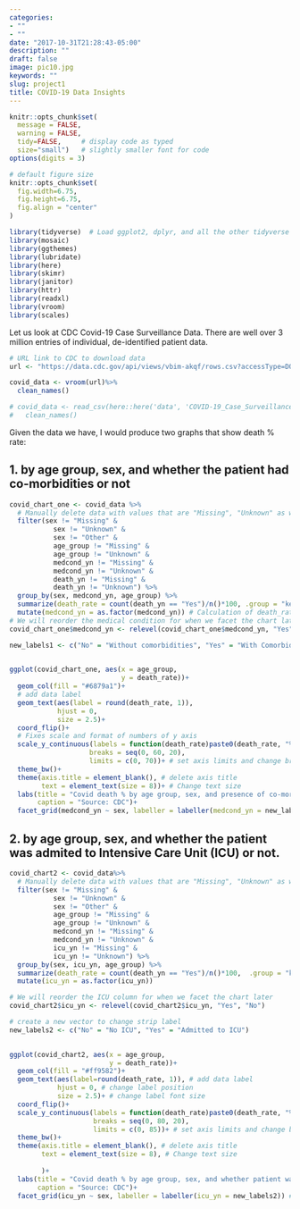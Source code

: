 ```yaml
---
categories:
- ""
- ""
date: "2017-10-31T21:28:43-05:00"
description: ""
draft: false
image: pic10.jpg
keywords: ""
slug: project1
title: COVID-19 Data Insights
---
```




```r
knitr::opts_chunk$set(
  message = FALSE, 
  warning = FALSE, 
  tidy=FALSE,     # display code as typed
  size="small")   # slightly smaller font for code
options(digits = 3)

# default figure size
knitr::opts_chunk$set(
  fig.width=6.75, 
  fig.height=6.75,
  fig.align = "center"
)
```


```r
library(tidyverse)  # Load ggplot2, dplyr, and all the other tidyverse packages
library(mosaic)
library(ggthemes)
library(lubridate)
library(here)
library(skimr)
library(janitor)
library(httr)
library(readxl)
library(vroom)
library(scales)
```

Let us look at CDC Covid-19 Case Surveillance Data. There are well over 3 million entries of individual, de-identified patient data.

```r

# URL link to CDC to download data
url <- "https://data.cdc.gov/api/views/vbim-akqf/rows.csv?accessType=DOWNLOAD"

covid_data <- vroom(url)%>%
  clean_names()

# covid_data <- read_csv(here::here('data', 'COVID-19_Case_Surveillance_Public_Use_Data.csv.zip')) %>% 
#   clean_names()
```

Given the data we have, I would produce two graphs that show death % rate:

## 1. by age group, sex, and whether the patient had co-morbidities or not

```r
covid_chart_one <- covid_data %>% 
  # Manually delete data with values that are "Missing", "Unknown" as well as "Other" for gender
  filter(sex != "Missing" &
           sex != "Unknown" &
           sex != "Other" &
           age_group != "Missing" &
           age_group != "Unknown" &
           medcond_yn != "Missing" &
           medcond_yn != "Unknown" &
           death_yn != "Missing" &
           death_yn != "Unknown") %>% 
  group_by(sex, medcond_yn, age_group) %>% 
  summarize(death_rate = count(death_yn == "Yes")/n()*100, .group = "keep") %>% 
  mutate(medcond_yn = as.factor(medcond_yn)) # Calculation of death_rate 
# We will reorder the medical condition for when we facet the chart later
covid_chart_one$medcond_yn <- relevel(covid_chart_one$medcond_yn, "Yes", "No")

new_labels1 <- c("No" = "Without comorbidities", "Yes" = "With Comorbidities") # build a new vector to change strip label

  
ggplot(covid_chart_one, aes(x = age_group, 
                            y = death_rate))+
  geom_col(fill = "#6879a1")+
  # add data label
  geom_text(aes(label = round(death_rate, 1)), 
            hjust = 0, 
            size = 2.5)+ 
  coord_flip()+
  # Fixes scale and format of numbers of y axis
  scale_y_continuous(labels = function(death_rate)paste0(death_rate, "%"), 
                    breaks = seq(0, 60, 20),
                    limits = c(0, 70))+ # set axis limits and change breaks
  theme_bw()+
  theme(axis.title = element_blank(), # delete axis title
        text = element_text(size = 8))+ # Change text size
  labs(title = "Covid death % by age group, sex, and presence of co-morbidities",
       caption = "Source: CDC")+
  facet_grid(medcond_yn ~ sex, labeller = labeller(medcond_yn = new_labels1)) # create faceted chart and rename strip name

```


## 2. by age group, sex, and whether the patient was admited to Intensive Care Unit (ICU) or not.
```r
covid_chart2 <- covid_data%>% 
  # Manually delete data with values that are "Missing", "Unknown" as well as "Other" for gender
  filter(sex != "Missing" &
           sex != "Unknown" &
           sex != "Other" &
           age_group != "Missing" &
           age_group != "Unknown" &
           medcond_yn != "Missing" &
           medcond_yn != "Unknown" &
           icu_yn != "Missing" &
           icu_yn != "Unknown") %>% 
  group_by(sex, icu_yn, age_group) %>% 
  summarize(death_rate = count(death_yn == "Yes")/n()*100,  .group = "keep") %>% # Calculation of death_rate 
  mutate(icu_yn = as.factor(icu_yn))

# We will reorder the ICU column for when we facet the chart later
covid_chart2$icu_yn <- relevel(covid_chart2$icu_yn, "Yes", "No")

# create a new vector to change strip label
new_labels2 <- c("No" = "No ICU", "Yes" = "Admitted to ICU") 

  
ggplot(covid_chart2, aes(x = age_group, 
                         y = death_rate))+
  geom_col(fill = "#ff9582")+
  geom_text(aes(label=round(death_rate, 1)), # add data label
            hjust = 0, # change label position
            size = 2.5)+ # change label font size 
  coord_flip()+
  scale_y_continuous(labels = function(death_rate)paste0(death_rate, "%"), # change axis labels to percent format
                     breaks = seq(0, 80, 20),
                     limits = c(0, 85))+ # set axis limits and change breaks
  theme_bw()+
  theme(axis.title = element_blank(), # delete axis title
        text = element_text(size = 8), # Change text size
        
        )+
  labs(title = "Covid death % by age group, sex, and whether patient was admitted to ICU",
       caption = "Source: CDC")+
  facet_grid(icu_yn ~ sex, labeller = labeller(icu_yn = new_labels2)) # create faceted chart and rename strip name

```
